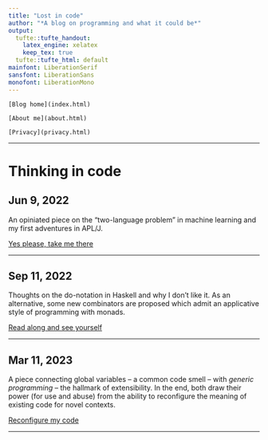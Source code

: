 ```yaml
---
title: "Lost in code"
author: "*A blog on programming and what it could be*"
output:
  tufte::tufte_handout:
    latex_engine: xelatex
    keep_tex: true
  tufte::tufte_html: default
mainfont: LiberationSerif
sansfont: LiberationSans
monofont: LiberationMono
---
```


```marginfigure
[Blog home](index.html)

[About me](about.html)

[Privacy](privacy.html)
```

---

# Thinking in code

## Jun 9, 2022

An opiniated piece on the "two-language problem" in machine learning
and my first adventures in APL/J.

[Yes please, take me there](thinkapl.html)

---

## Sep 11, 2022

Thoughts on the do-notation in Haskell and why I don't like it. As an
alternative, some new combinators are proposed which admit an
applicative style of programming with monads.

[Read along and see yourself](donot.html)

---

## Mar 11, 2023

A piece connecting global variables -- a common code smell -- with
*generic programming* -- the hallmark of extensibility. In the end,
both draw their power (for use and abuse) from the ability to
reconfigure the meaning of existing code for novel contexts.

[Reconfigure my code](config.html)

---
